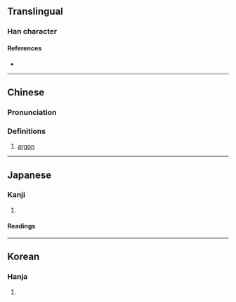 {{also|氩}}
{{character info/new}}
==Translingual==

===Han character===
{{Han char|rn=84|rad=气|as=08|sn=12|four=80117|canj=ONMLM|ids=⿹气亞}}

====References====
* {{Han ref|kx=0600.011|dkj=17069|hdz=32013.040|uh=6C2C|ud=27692|bh=B4E3|bd=46307}}

----

==Chinese==
{{zh-forms|s=氩}}

===Pronunciation===
{{zh-pron
|m=yà
|c=aa3
|mn=à/a
|mc=
|oc=
|cat=n
}}

===Definitions===
{{zh-hanzi}}

# [[argon]]

----

==Japanese==

===Kanji===
{{ja-kanji|grade=|rs=气08}}

# {{defn|lang=ja|sort=气08}}

====Readings====
{{ja-readings
|kanyoon=あ
|kun=}}

----

==Korean==

===Hanja===
{{ko-hanja|hangeul=아|eumhun=|rv=a|mr=a|y=a}}

# {{defn|lang=ko|sort=气08}}

{{zh-cat|Chemical elements}}